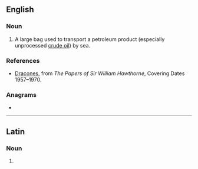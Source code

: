 {{also|Dracone}}

==English==

===Noun===
{{en-noun}}

# A large bag used to transport a petroleum product (especially unprocessed [[crude oil]]) by sea.

===References===
* [http://janus.lib.cam.ac.uk/db/node.xsp?id=EAD%2FGBR%2F0014%2FHATN%204 Dracones], from ''The Papers of Sir William Hawthorne'', Covering Dates 1957–1970.

===Anagrams===
* {{l|en|acorned}}

----

==Latin==

===Noun===
{{la-noun-form|dracōne}}

# {{inflection of|dracō||abl|s|lang=la}}